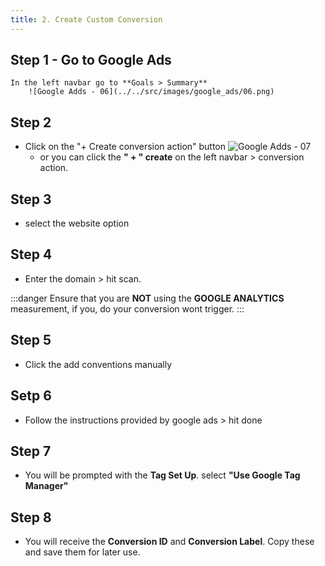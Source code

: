 ```yaml
---
title: 2. Create Custom Conversion
---
```


## Step 1 - Go to Google Ads
    In the left navbar go to **Goals > Summary**
        ![Google Adds - 06](../../src/images/google_ads/06.png)
## Step 2
- Click on the "+ Create conversion action" button
    ![Google Adds - 07](../../src/images/google_ads/07.png)
    - or you can click the **" + " create** on the left navbar > conversion action. 
## Step 3
- select the website option
## Step 4
- Enter the domain > hit scan.

:::danger
Ensure that you are **NOT** using the **GOOGLE ANALYTICS** measurement, if you, do your conversion wont trigger.
:::

## Step 5
-  Click the add conventions manually

## Setp 6 
- Follow the instructions provided by google ads > hit done 

## Step 7
- You will be prompted with the **Tag Set Up**. select **"Use Google Tag Manager"**

## Step 8 
- You will receive the **Conversion ID** and **Conversion Label**. Copy these and save them for later use.